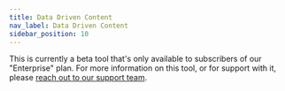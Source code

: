 ```yaml
---
title: Data Driven Content
nav_label: Data Driven Content
sidebar_position: 10
---
```


This is currently a beta tool that's only available to subscribers of our "Enterprise" plan. For more information on
this tool, or for support with it,
please [reach out to our support team](https://support.unstack.com/hc/en-us/requests/new).

